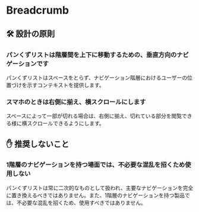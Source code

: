 
<Meta title="Breadcrumb" of={BreadcrumbStories} />

# Breadcrumb

<Canvas>
  <Story of={Base} />
</Canvas>

<Controls of={Base} />

## 🛠️ 設計の原則

### パンくずリストは階層間を上下に移動するための、垂直方向のナビゲーションです

パンくずリストはスペースをとらず、ナビゲーション階層におけるユーザーの位置づけを示すコンテキストを提供します。

### スマホのときは右側に揃え、横スクロールにします

スペースによって一部が切れる場合は、右側に揃え、切れている部分を閲覧できる様に横スクロールできるようにします。

## ✋ 推奨しないこと

### 1階層のナビゲーションを持つ場面では、不必要な混乱を招くため使用しない

パンくずリストは常に二次的なものとして扱われ、主要なナビゲーションを完全に置き換えるべきではありません。また、1階層のナビゲーションを持つ製品では、不必要な混乱を招くため、使用すべきではありません。
